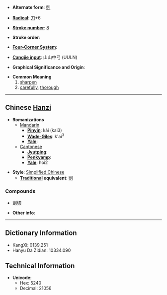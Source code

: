 * '''Alternate form''': [[剴]]

* '''[[Wiktionary:Chinese radical index| Radical]]''': [[Wiktionary:Chinese radical index 刀|刀]]+6

* '''[[Wiktionary:Chinese total strokes index|Stroke number]]''': [[Wiktionary:Chinese total strokes index 8|8]]

* '''Stroke order''': 

* '''[[Wiktionary:Chinese four corner index|Four-Corner System]]''': 

* '''[[Wiktionary:Chinese Cangjie index|Cangjie input]]''': 山山中弓 (UULN)

* '''Graphical Significance and Origin''': 

* '''Common Meaning'''
*# [[sharpen]]
*# [[carefully]], [[thorough]]


----

== Chinese [[Hanzi]] ==

* '''Romanizations'''
** [[Mandarin]]
*** '''[[Pinyin]]''': kǎi (kai3)
*** '''[[Wade-Giles]]''': k'ai<sup>3</sup>
*** '''[[Yale]]''': 
**[[Cantonese]]
***'''[[Jyutping]]''':
***'''[[Penkyamp]]''': 
***'''[[Yale]]''': hoi2

* '''Style''': [[Simplified Chinese]] 
** '''[[Traditional Chinese|Traditional]] equivalent''': [[剴]]

===Compounds===
*[[剀切]]

* '''Other info''': 

----

== Dictionary Information ==

* KangXi: 0139.251
* Hanyu Da Zidian: 10334.090

== Technical Information ==

* '''Unicode''':
** Hex: 5240
** Decimal: 21056